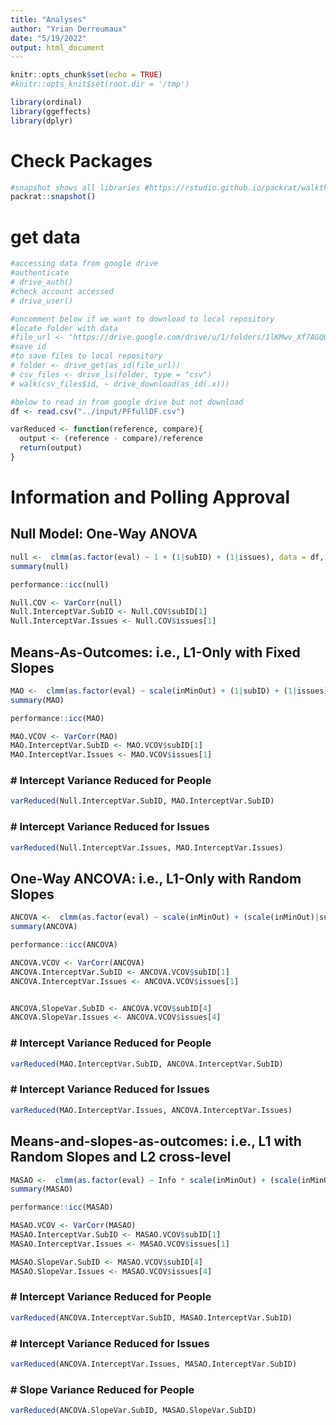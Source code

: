 ```yaml
---
title: "Analyses"
author: "Yrian Derreumaux"
date: "5/19/2022"
output: html_document
---
```


```r
knitr::opts_chunk$set(echo = TRUE)
#knitr::opts_knit$set(root.dir = '/tmp')
```

```r
library(ordinal)
library(ggeffects)
library(dplyr)
```

# Check Packages 

```r
#snapshot shows all libraries #https://rstudio.github.io/packrat/walkthrough.html
packrat::snapshot()
```

# get data

```r
#accessing data from google drive
#authenticate 
# drive_auth()
#check account accessed
# drive_user()

#uncomment below if we want to download to local repository
#locate folder with data
#file_url <- "https://drive.google.com/drive/u/1/folders/1lKMwv_Xf7AGQO5fuSwTlPbzV9Vr6lqLt/SharedDFfullDF.csv"
#save id
#to save files to local repository
# folder <- drive_get(as_id(file_url))
# csv_files <- drive_ls(folder, type = "csv")
# walk(csv_files$id, ~ drive_download(as_id(.x)))

#below to read in from google drive but not download
df <- read.csv("../input/PFfullDF.csv")
```

```r
varReduced <- function(reference, compare){
  output <- (reference - compare)/reference
  return(output)
}
```


# Information and Polling Approval

## Null Model: One-Way ANOVA

```r
null <-  clmm(as.factor(eval) ~ 1 + (1|subID) + (1|issues), data = df, threshold = "flexible")
summary(null)

performance::icc(null)

Null.COV <- VarCorr(null)
Null.InterceptVar.SubID <- Null.COV$subID[1]
Null.InterceptVar.Issues <- Null.COV$issues[1]
```

## Means-As-Outcomes: i.e., L1-Only with Fixed Slopes

```r
MAO <-  clmm(as.factor(eval) ~ scale(inMinOut) + (1|subID) + (1|issues), data = df, threshold = "flexible")
summary(MAO)

performance::icc(MAO)

MAO.VCOV <- VarCorr(MAO)
MAO.InterceptVar.SubID <- MAO.VCOV$subID[1]
MAO.InterceptVar.Issues <- MAO.VCOV$issues[1]
```

### # Intercept Variance Reduced for People

```r
varReduced(Null.InterceptVar.SubID, MAO.InterceptVar.SubID)
```

### # Intercept Variance Reduced for Issues

```r
varReduced(Null.InterceptVar.Issues, MAO.InterceptVar.Issues)
```

## One-Way ANCOVA: i.e., L1-Only with Random Slopes

```r
ANCOVA <-  clmm(as.factor(eval) ~ scale(inMinOut) + (scale(inMinOut)|subID) + (1|issues), data = df, threshold = "flexible")
summary(ANCOVA)

performance::icc(ANCOVA)

ANCOVA.VCOV <- VarCorr(ANCOVA)
ANCOVA.InterceptVar.SubID <- ANCOVA.VCOV$subID[1]
ANCOVA.InterceptVar.Issues <- ANCOVA.VCOV$issues[1]


ANCOVA.SlopeVar.SubID <- ANCOVA.VCOV$subID[4]
ANCOVA.SlopeVar.Issues <- ANCOVA.VCOV$issues[4]
```

### # Intercept Variance Reduced for People

```r
varReduced(MAO.InterceptVar.SubID, ANCOVA.InterceptVar.SubID)
```

### # Intercept Variance Reduced for Issues

```r
varReduced(MAO.InterceptVar.Issues, ANCOVA.InterceptVar.Issues)
```

## Means-and-slopes-as-outcomes: i.e., L1 with Random Slopes and L2 cross-level

```r
MASAO <-  clmm(as.factor(eval) ~ Info * scale(inMinOut) + (scale(inMinOut)|subID) + (1|issues), data = df, threshold = "flexible")
summary(MASAO)

performance::icc(MASAO)

MASAO.VCOV <- VarCorr(MASAO)
MASAO.InterceptVar.SubID <- MASAO.VCOV$subID[1]
MASAO.InterceptVar.Issues <- MASAO.VCOV$issues[1]

MASAO.SlopeVar.SubID <- MASAO.VCOV$subID[4]
MASAO.SlopeVar.Issues <- MASAO.VCOV$issues[4]
```

### # Intercept Variance Reduced for People

```r
varReduced(ANCOVA.InterceptVar.SubID, MASAO.InterceptVar.SubID)
```

### # Intercept Variance Reduced for Issues

```r
varReduced(ANCOVA.InterceptVar.Issues, MASAO.InterceptVar.SubID)
```

### # Slope Variance Reduced for People

```r
varReduced(ANCOVA.SlopeVar.SubID, MASAO.SlopeVar.SubID)
```

